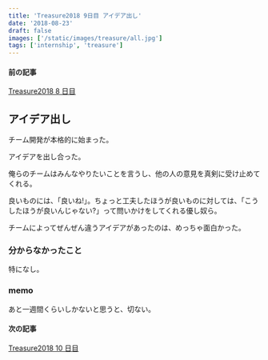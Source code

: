 ```yaml
---
title: 'Treasure2018 9日目 アイデア出し'
date: '2018-08-23'
draft: false
images: ['/static/images/treasure/all.jpg']
tags: ['internship', 'treasure']
---
```


#### 前の記事

[Treasure2018 8 日目](https://yoshikawa.dev/blog/treasure2018/day8/)

## アイデア出し

チーム開発が本格的に始まった。

アイデアを出し合った。

俺らのチームはみんなやりたいことを言うし、他の人の意見を真剣に受け止めてくれる。

良いものには、「良いね!」。ちょっと工夫したほうが良いものに対しては、「こうしたほうが良いんじゃない?」って問いかけをしてくれる優し奴ら。

チームによってぜんぜん違うアイデアがあったのは、めっちゃ面白かった。

### 分からなかったこと

特になし。

### memo

あと一週間くらいしかないと思うと、切ない。

#### 次の記事

[Treasure2018 10 日目](https://yoshikawa.dev/blog/treasure2018/day10/)
